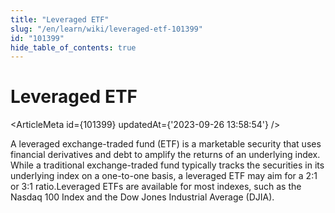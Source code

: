 ```yaml
---
title: "Leveraged ETF"
slug: "/en/learn/wiki/leveraged-etf-101399"
id: "101399"
hide_table_of_contents: true
---
```



# Leveraged ETF

<ArticleMeta id={101399} updatedAt={'2023-09-26 13:58:54'} />
<div className='border-solid border-b border-t-0 my-4 border-[var(--ifm-color-gray-300)]' />

A leveraged exchange-traded fund (ETF) is a marketable security that uses financial derivatives and debt to amplify the returns of an underlying index. While a traditional exchange-traded fund typically tracks the securities in its underlying index on a one-to-one basis, a leveraged ETF may aim for a 2:1 or 3:1 ratio.Leveraged ETFs are available for most indexes, such as the Nasdaq 100 Index and the Dow Jones Industrial Average (DJIA).
